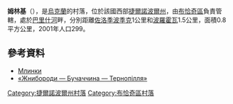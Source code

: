 {{coord|48|55|31|N|25|17|0|E|scale:30000|display=title}}

'''姆林基'''（{{lang-uk|Млинки}}），是[[烏克蘭|烏克蘭]]的村落，位於該國西部[[捷爾諾波爾州|捷爾諾波爾州]]，由[[布恰奇區|布恰奇區]]負責管轄，處於[[巴里什河_(德涅斯特河支流)|巴里什河]]畔，分別距離[[佐洛季波季克|佐洛季波季克]]1公里和[[波羅霍瓦|波羅霍瓦]]1.5公里，面積0.8平方公里，2001年人口299。

==參考資料==
* [http://w1.c1.rada.gov.ua/pls/z7503/A005?rf7571=30687 Млинки]{{Wayback|url=http://w1.c1.rada.gov.ua/pls/z7503/A005?rf7571=30687 |date=20180218150540 }}
* [http://zhnyborody.te.ua/ «Жнибороди — Бучаччина — Тернопілля»]{{Wayback|url=http://zhnyborody.te.ua/ |date=20170512162123 }}

{{DEFAULTSORT:Млинки}}
[[Category:捷爾諾波爾州村落|Category:捷爾諾波爾州村落]]
[[Category:布恰奇區村落|Category:布恰奇區村落]]


{{Ternopil-geo-stub}}